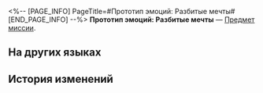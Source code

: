 <%-- [PAGE_INFO]
PageTitle=#Прототип эмоций: Разбитые мечты#
[END_PAGE_INFO] --%>
{{Предмет Инфобокс
|id          = 140398
|Изображение = Предмет Прототип эмоций- Разбитые мечты.png
|Тип         = Предмет миссии
|Инвентарь   = Миссии
|Редкость    = 3
|Эффект      = 
|Описание    = Такие осколки на Пенаконии можно найти повсюду.<br />Это останки разбитых сердец.
}}
{{Описание|''«В мире снов и грёз лукавых нет ни правых, ни неправых».''}}
'''Прототип эмоций: Разбитые мечты''' — [[Предмет миссии]].

==На других языках==
{{На других языках
|en   = Emotion Prototype: Broken Dreams
|zhs  = 情绪原型：碎梦
|zht  = 情緒原型：碎夢
|ja   = 感情の原型：砕けた夢
|ko   = 감정 모델: 꿈의 파편
|es   = Prototipo de emoción: Sueños rotos
|fr   = Prototype d'émotion&nbsp;: Rêves brisés
|ru   = Прототип эмоций: Разбитые мечты
|th   = ต้นแบบอารมณ์: ความฝันที่แตกสลาย
|vi   = Nguyên Mẫu Cảm Xúc: Giấc Mơ Tan Vỡ
|de   = Emotionsprototyp: Zerbrochene Träume
|id   = Prototipe Emosi: Broken Dreams
|pt   = Protótipo de Emoção: Sonhos Quebrados
}}

==История изменений==
{{История изменений|3.5}}